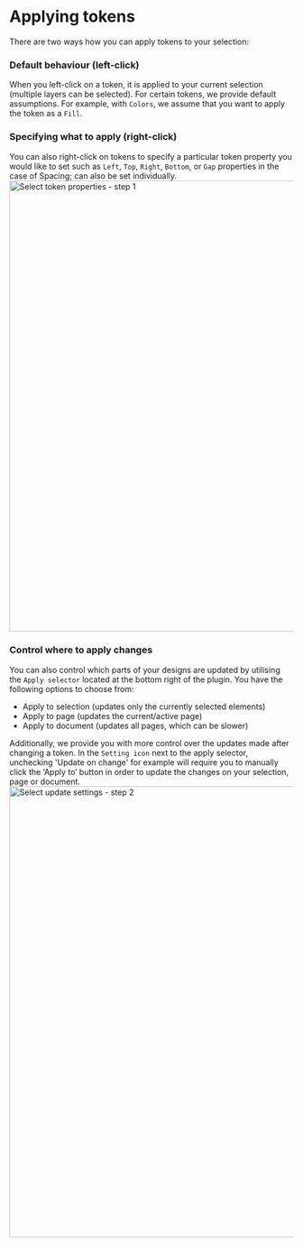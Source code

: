 # Applying tokens

There are two ways how you can apply tokens to your selection:

### Default behaviour (left-click)
When you left-click on a token, it is applied to your current selection (multiple layers can be selected). For certain tokens, we provide default assumptions. For example, with `Colors`, we assume that you want to apply the token as a `Fill`.

### Specifying what to apply (right-click)
You can also right-click on tokens to specify a particular token property you would like to set such as `Left`, `Top`, `Right`, `Bottom`, or `Gap` properties in the case of Spacing; can also be set individually.  
<img src='/token-property.png' alt="Select token properties - step 1" width="800"/>

### Control where to apply changes
You can also control which parts of your designs are updated by utilising the `Apply selector` located at the bottom right of the plugin. You have the following options to choose from:
- Apply to selection (updates only the currently selected elements)
- Apply to page (updates the current/active page)
- Apply to document (updates all pages, which can be slower)

Additionally, we provide you with more control over the updates made after changing a token. In the `Setting icon` next to the apply selector, unchecking 'Update on change' for example will require you to manually click the ‘Apply to’ button in order to update the changes on your selection, page or document.
<img src='/update-settings.png' alt="Select update settings - step 2" width="800"/>
